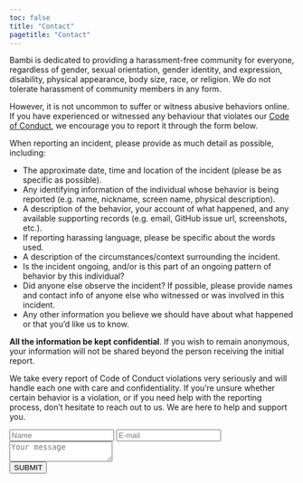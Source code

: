 ```yaml
---
toc: false
title: "Contact"
pagetitle: "Contact"
---
```


Bambi is dedicated to providing a harassment-free community for everyone, regardless of gender,
sexual orientation, gender identity, and expression, disability, physical appearance, 
body size, race, or religion. We do not tolerate harassment of community members in any form.

However, it is not uncommon to suffer or witness abusive behaviors online. 
If you have experienced or witnessed any behaviour that violates our 
[Code of Conduct](https://github.com/bambinos/bambi/blob/main/CODE_OF_CONDUCT.md), 
we encourage you to report it through the form below.

When reporting an incident, please provide as much detail as possible, including:

* The approximate date, time and location of the incident (please be as specific as possible).
* Any identifying information of the individual whose behavior is being reported (e.g. name, nickname, screen name, physical description).
* A description of the behavior, your account of what happened, and any available supporting records (e.g. email, GitHub issue url, screenshots, etc.).
* If reporting harassing language, please be specific about the words used.
* A description of the circumstances/context surrounding the incident.
* Is the incident ongoing, and/or is this part of an ongoing pattern of behavior by this individual?
* Did anyone else observe the incident? If possible, please provide names and contact info of anyone else who witnessed or was involved in this incident.
* Any other information you believe we should have about what happened or that you'd like us to know.

**All the information be kept confidential**. 
If you wish to remain anonymous, your information will not be shared beyond the person 
receiving the initial report.

We take every report of Code of Conduct violations very seriously and will handle each one
with care and confidentiality. If you're unsure whether certain behavior is a violation, 
or if you need help with the reporting process, don't hesitate to reach out to us. 
We are here to help and support you.

```{=html}
<form action="https://public.herotofu.com/v1/3f06ee10-1515-11ef-a449-3b7e66789316" method="post" accept-charset="UTF-8" class="bambi-form">
    <input name="name" id="name" type="text" class="feedback-input" placeholder="Name" required>
    <input name="email" id="email" type="email" class="feedback-input" placeholder="E-mail" required>
    <textarea name="text" class="feedback-input" placeholder="Your message" required></textarea>
  <div>
    <input type="submit" value="SUBMIT" class="form-submit"/>
    <div style="text-indent:-99999px; white-space:nowrap; overflow:hidden; position:absolute;" aria-hidden="true">
      <input type="text" name="_gotcha" tabindex="-1" autocomplete="off" />
    </div>
  </div>
</form>
```




